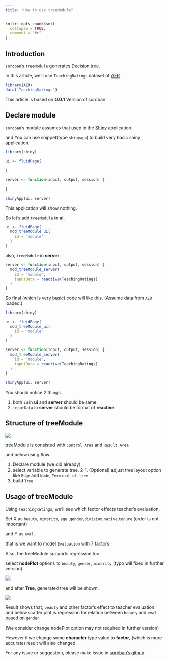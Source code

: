 ```yaml
---
title: "How to use treeModule"
---
```


```r
knitr::opts_chunk$set(
  collapse = TRUE,
  comment = "#>"
)
```

## Introduction

`soroban`'s `treeModule` generates [Decision tree](https://en.wikipedia.org/wiki/Decision_tree_learning).

In this article, we'll use `TeachingRatings` dataset of [AER](https://cran.r-project.org/web/packages/AER/index.html)

``` r
library(AER)
data('TeachingRatings')
```

This article is based on **0.0.1** Version of soroban

## Declare module

`soroban`'s module assumes that used in the [Shiny](https://shiny.rstudio.com/) application.

and You can use snippet(type `shinyapp`) to build very basic shiny application.

``` r
library(shiny)

ui <- fluidPage(
 
)

server <- function(input, output, session) {
  
}

shinyApp(ui, server)
```

This application will show nothing.

So let's add `treeModule` in **ui**.

``` r
ui <- fluidPage(
  mod_treeModule_ui(
    id = 'module'
  )
)
```

also, `treeModule` in **server**.

``` r
server <- function(input, output, session) {
  mod_treeModule_server(
    id = 'module', 
    inputData = reactive(TeachingRatings)
  )
}
```

So final (which is very basic) code will like this. (Assume data from `AER` loaded.)

``` r
library(shiny)

ui <- fluidPage(
  mod_treeModule_ui(
    id = 'module'
  )
)

server <- function(input, output, session) {
  mod_treeModule_server(
    id = 'module', 
    inputData = reactive(TeachingRatings)
  )
}

shinyApp(ui, server)
```

You should notice 2 things.

1.  both `id` in **ui** and **server** should be same.
2.  `inputData` in **server** should be format of **reactive**

## Structure of treeModule

<img src="image/module_structure2.png"/>

treeModule is consisted with `Control Area` and `Result Area`

and below using flow.

1.  Declare module (we did already)
2.  select variable to generate tree. 2-1. (Optional) adjust tree layout option like `Edge` and `Node`, `Terminal of tree`
3.  build `Tree`

## Usage of treeModule

Using `TeachingRatings`, we'll see which factor effects teacher's evaluation.

Set X as `beauty`, `minority`, `age` ,`gender`,`division`,`native`,`tenure` (order is not important)

and Y as `eval`.

that is we want to model `Evaluation` with 7 factors

Also, the treeModule supports regression too.

select **nodePlot** options to `beauty`, `gender`, `minority` (typo will fixed in further version)

<img src="image/tree_result.png"/>

and after **Tree**, generated tree will be shown.

<img src="image/tree_result2.png"/>

Result shows that, `beauty` and other factor's effect to teacher evaluation. and below scatter plot is regression for relation between `beauty` and `eval` based on `gender`.

(We consider change nodePlot option may not required in further version)

However if we change some **character** type value to **factor**, (which is more accurate) result will also changed.

For any issue or suggestion, please make issue in [soroban's github](https://github.com/statgarten/soroban/issues).
